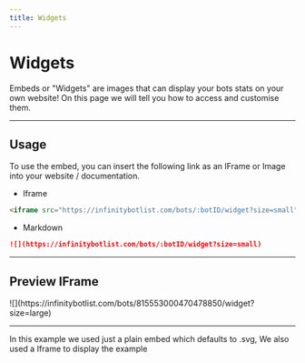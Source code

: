 ```yaml
---
title: Widgets
---
```



# Widgets
Embeds or "Widgets" are images that can display your bots stats on your own website! On this page we will tell you how to access and customise them.

---

## Usage
To use the embed, you can insert the following link as an IFrame or Image into your website / documentation.

* Iframe
```markdown
<iframe src="https://infinitybotlist.com/bots/:botID/widget?size=small"/>
```

* Markdown
```markdown
![](https://infinitybotlist.com/bots/:botID/widget?size=small)
```

---

## Preview IFrame

<Bleed>
   ![](https://infinitybotlist.com/bots/815553000470478850/widget?size=large)
</Bleed>

---

In this example we used just a plain embed which defaults to .svg, We also used a Iframe to display the example
